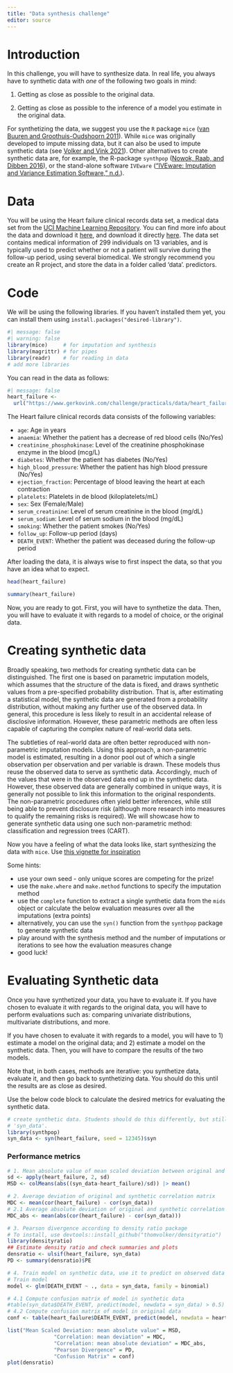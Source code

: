 ```yaml
---
title: "Data synthesis challenge"
editor: source
---
```


# **Introduction**

In this challenge, you will have to synthesize data. In real life, you always have to synthetic data with *one* of the following two goals in mind:

1. Getting as close as possible to the original data.

2. Getting as close as possible to the inference of a model you estimate in the original data.

For synthetizing the data, we suggest you use the `R` package `mice` ([van Buuren and Groothuis-Oudshoorn 2011](https://www.gerkovink.com/syn/UMCUSynthetic.html#ref-mice)). While `mice` was originally developed to impute missing data, but it can also be used to impute synthetic data (see [Volker and Vink 2021](https://www.gerkovink.com/syn/UMCUSynthetic.html#ref-volker_vink_synthetic_mice_2021)). Other alternatives to create synthetic data are, for example, the R-package `synthpop` ([Nowok, Raab, and Dibben 2016](https://www.gerkovink.com/syn/UMCUSynthetic.html#ref-synthpop)), or the stand-alone software `IVEware` ([“IVEware: Imputation and Variance Estimation Software,” n.d.](https://www.gerkovink.com/syn/UMCUSynthetic.html#ref-iveware)).


# **Data**

You will be using the Heart failure clinical records data set, a medical data set from the [UCI Machine Learning Repository](https://archive.ics.uci.edu/). You can find more info about the data and download it [here](https://archive.ics.uci.edu/dataset/519/heart+failure+clinical+records), and download it directly [here](data/heart_failure_clinical_records_dataset.csv). The data set contains medical information of 299 individuals on 13 variables, and is typically used to predict whether or not a patient will survive during the follow-up period, using several biomedical. We strongly recommend you create an R project, and store the data in a folder called 'data'. predictors.

# **Code**

We will be using the following libraries. If you haven't installed them yet, you can install them using `install.packages("desired-library")`.  

```r
#| message: false
#| warning: false
library(mice)     # for imputation and synthesis
library(magrittr) # for pipes
library(readr)    # for reading in data
# add more libraries
```

You can read in the data as follows:

```r
#| message: false
heart_failure <- 
  url("https://www.gerkovink.com/challenge/practicals/data/heart_failure_clinical_records_dataset.csv") %>% read_csv()
```

The Heart failure clinical records data consists of the following variables:

- `age`: Age in years
- `anaemia`: Whether the patient has a decrease of red blood cells (No/Yes)
- `creatinine_phosphokinase`: Level of the creatinine phosphokinase enzyme in the blood (mcg/L)
- `diabetes`: Whether the patient has diabetes (No/Yes)
- `high_blood_pressure`: Whether the patient has high blood pressure (No/Yes)
- `ejection_fraction`: Percentage of blood leaving the heart at each contraction
- `platelets`: Platelets in de blood (kiloplatelets/mL)
- `sex`: Sex (Female/Male)
- `serum_creatinine`: Level of serum creatinine in the blood (mg/dL)
- `serum_sodium`: Level of serum sodium in the blood (mg/dL)
- `smoking`: Whether the patient smokes (No/Yes)
- `follow_up`: Follow-up period (days)
- `DEATH_EVENT`: Whether the patient was deceased during the follow-up period

After loading the data, it is always wise to first inspect the data, so that you have an idea what to expect.

```r
head(heart_failure)
```

```r
summary(heart_failure)
```

Now, you are ready to got. First, you will have to synthetize the data. Then, you will have to evaluate it with regards to a model of choice, or the original data.


# **Creating synthetic data**

Broadly speaking, two methods for creating synthetic data can be distinguished. The first one is based on parametric imputation models, which assumes that the structure of the data is fixed, and draws synthetic values from a pre-specified probability distribution. That is, after estimating a statistical model, the synthetic data are generated from a probability distribution, without making any further use of the observed data. In general, this procedure is less likely to result in an accidental release of disclosive information. However, these parametric methods are often less capable of capturing the complex nature of real-world data sets.

The subtleties of real-world data are often better reproduced with non-parametric imputation models. Using this approach, a non-parametric model is estimated, resulting in a donor pool out of which a single observation per observation and per variable is drawn. These models thus reuse the observed data to serve as synthetic data. Accordingly, much of the values that were in the observed data end up in the synthetic data. However, these observed data are generally combined in unique ways, it is generally not possible to link this information to the original respondents. The non-parametric procedures often yield better inferences, while still being able to prevent disclosure risk (although more research into measures to qualify the remaining risks is required). We will showcase how to generate synthetic data using one such non-parametric method: classification and regression trees (CART).

Now you have a feeling of what the data looks like, start synthesizing the data with `mice`. Use [this vignette for inspiration](https://www.gerkovink.com/miceVignettes/synthetic/synthetic.html)

Some hints:

- use your own seed - only unique scores are competing for the prize!
- use the `make.where` and `make.method` functions to specify the imputation method
- use the `complete` function to extract a single synthetic data from the `mids` object or calculate the below evaluation measures over all the imputations (extra points)
- alternatively, you can use the `syn()` function from the `synthpop` package to generate synthetic data
- play around with the synthesis method and the number of imputations or iterations to see how the evaluation measures change
- good luck!

# **Evaluating Synthetic data**

Once you have synthetized your data, you have to evaluate it. If you have chosen to evaluate it with regards to the original data, you will have to perform evaluations such as: comparing univariate distributions, multivariate distributions, and more.

If you have chosen to evaluate it with regards to a model, you will have to 1) estimate a model on the original data; and 2) estimate a model on the synthetic data. Then, you will have to compare the results of the two models.

Note that, in both cases, methods are iterative: you synthetize data, evaluate it, and then go back to synthetizing data. You should do this until the results are as close as desired.

Use the below code block to calculate the desired metrics for evaluating the synthetic data. 

```r
# create synthetic data. Students should do this differently, but still call the object
# 'syn_data'.
library(synthpop)
syn_data <- syn(heart_failure, seed = 12345)$syn
```

### Performance metrics
```r
# 1. Mean absolute value of mean scaled deviation between original and synthesized variables
sd <- apply(heart_failure, 2, sd)
MSD <- colMeans(abs((syn_data-heart_failure)/sd)) |> mean()

# 2. Average deviation of original and synthetic correlation matrix
MDC <- mean(cor(heart_failure) - cor(syn_data))
# 2.1 Average absolute deviation of original and synthetic correlation matrix
MDC_abs <- mean(abs(cor(heart_failure) - cor(syn_data)))

# 3. Pearson divergence according to density ratio package
# To install, use devtools::install_github("thomvolker/densityratio")
library(densityratio)
## Estimate density ratio and check summaries and plots
densratio <- ulsif(heart_failure, syn_data) 
PD <- summary(densratio)$PE

# 4. Train model on synthetic data, use it to predict on observed data
# Train model
model <- glm(DEATH_EVENT ~ ., data = syn_data, family = binomial)

# 4.1 Compute confusion matrix of model in synthetic data
#table(syn_data$DEATH_EVENT, predict(model, newdata = syn_data) > 0.5)
# 4.2 Compute confusion matrix of model in original data
conf <- table(heart_failure$DEATH_EVENT, predict(model, newdata = heart_failure) > 0.5)

list("Mean Scaled Deviation: mean absolute value" = MSD, 
               "Correlation: mean deviation" = MDC, 
               "Correlation: mean absolute deviation" = MDC_abs, 
               "Pearson Divergence" = PD, 
               "Confusion Matrix" = conf)
plot(densratio)

```

